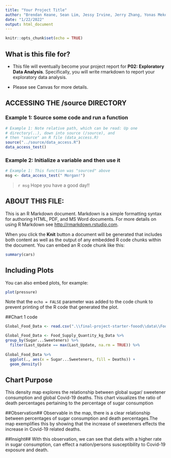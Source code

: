 ```yaml
---
title: "Your Project Title"
author: "Brendan Keane, Sean Lim, Jessy Irvine, Jerry Zhang, Yonas Mekonnen"
date: "1/22/2022"
output: html_document
---
```


```r
knitr::opts_chunk$set(echo = TRUE)
```

## What is this file for?

* This file will eventually become your project report for **P02: Exploratory Data Analysis**. Specifically, you will write rmarkdown to report your exploratory data analysis.

* Please see Canvas for more details.

## ACCESSING THE /source DIRECTORY
### Example 1: Source some code and run a function
```r
# Example 1: Note relative path, which can be read: Up one
# directory(..), down into source (/source), and 
# then "source" an R file (data_access.R)
source("../source/data_access.R")
data_access_test()
```

### Example 2: Initialize a variable and then use it
```r
# Example 1: This function was "sourced" above
msg <- data_access_test(" Morgan!")
```

> `r msg` Hope you have a good day!! 

## ABOUT THIS FILE: 

This is an R Markdown document. Markdown is a simple formatting syntax for authoring HTML, PDF, and MS Word documents. For more details on using R Markdown see <http://rmarkdown.rstudio.com>.

When you click the **Knit** button a document will be generated that includes both content as well as the output of any embedded R code chunks within the document. You can embed an R code chunk like this:

```r
summary(cars)
```

## Including Plots

You can also embed plots, for example:

```r
plot(pressure)
```

Note that the `echo = FALSE` parameter was added to the code chunk to prevent printing of the R code that generated the plot.




##Chart 1 code 
```r
Global_Food_Data <- read.csv(".\\final-project-starter-foood\\data\\Food_Supply_Quantity_kg_Data.csv")

Global_Food_Data <- Food_Supply_Quantity_kg_Data %>%
group_by(Sugar...Sweeteners) %>%
  filter(Last_Update == max(Last_Update, na.rm = TRUE)) %>%
  
Global_Food_Data %>%
  ggplot(., aes(x = Sugar...Sweeteners, fill = Deaths)) +
  geom_density()
```

## Chart Purpose## 
This density map explores the relationship between global sugar/ sweetener consumption and global Covid-19 deaths. This chart visualizes the ratio of death percentages pertaining to the percentage of sugar consumption

##Observation## 
Observable in the map, there is a clear relationship between percentages of sugar consumption and death percentages.The map exemplifies this by showing that the increase of sweeteners effects the increase in Covid-19 related deaths. 

##Insight##
With this observation, we can see that diets with a higher rate in sugar consumption, can effect a nation/persons susceptibility to Covid-19 exposure and death. 

